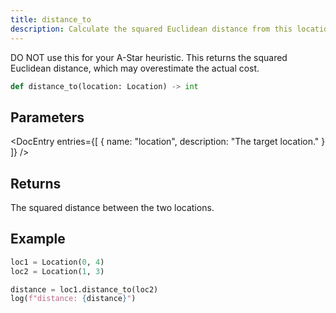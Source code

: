 ```yaml
---
title: distance_to
description: Calculate the squared Euclidean distance from this location to another
---
```


<Callout type="error" title="Heuristic">
  DO NOT use this for your A-Star heuristic.
  This returns the squared Euclidean distance, which may overestimate the actual cost.
</Callout>

```py
def distance_to(location: Location) -> int
```

## Parameters

<DocEntry 
  entries={[
    {
      name: "location",
      description: "The target location."
    }
  ]} 
/>

## Returns

The squared distance between the two locations.

## Example

```py
loc1 = Location(0, 4)
loc2 = Location(1, 3)

distance = loc1.distance_to(loc2)
log(f"distance: {distance}")
```
